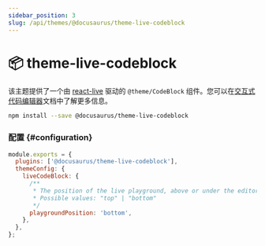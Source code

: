 ```yaml
---
sidebar_position: 3
slug: /api/themes/@docusaurus/theme-live-codeblock
---
```


# 📦 theme-live-codeblock

该主题提供了一个由 [react-live](https://commerce.nearform.com/open-source/react-live/) 驱动的 `@theme/CodeBlock` 组件。您可以在[交互式代码编辑器](../../guides/markdown-features/markdown-features-code-blocks.mdx#interactive-code-editor)文档中了解更多信息。

```bash npm2yarn
npm install --save @docusaurus/theme-live-codeblock
```

### 配置 {#configuration}

```js title="docusaurus.config.js"
module.exports = {
  plugins: ['@docusaurus/theme-live-codeblock'],
  themeConfig: {
    liveCodeBlock: {
      /**
       * The position of the live playground, above or under the editor
       * Possible values: "top" | "bottom"
       */
      playgroundPosition: 'bottom',
    },
  },
};
```